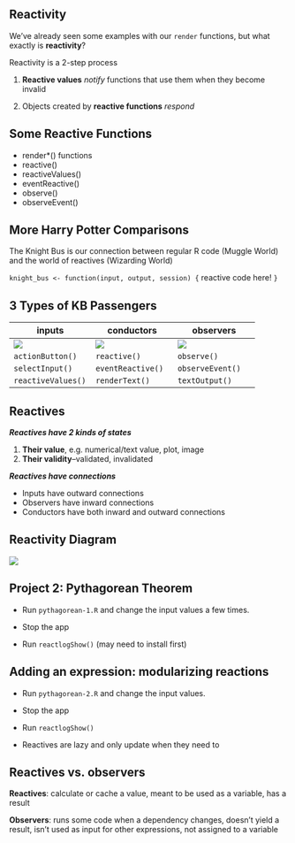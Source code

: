 ## Reactivity

We've already seen some examples with our `render` functions, but what exactly is **reactivity**?

Reactivity is a 2-step process

1. **Reactive values** *notify* functions that use them when they become invalid

2. Objects created by **reactive functions** *respond*

## Some Reactive Functions

* render*() functions
* reactive()
* reactiveValues()
* eventReactive()
* observe()
* observeEvent()

## More Harry Potter Comparisons

The Knight Bus is our connection between regular R code (Muggle World) and the world of reactives (Wizarding World)

`knight_bus <- function(input, output, session) {`
    reactive code here!
`}`

## 3 Types of KB Passengers

| inputs | conductors | observers |
|  ---   |    ---     |    ---    |
| ![](./images/input.png) | ![](./images/conductor.png) | ![](./images/observer.png) |
| `actionButton()` | `reactive()` | `observe()` |
| `selectInput()`  | `eventReactive()` | `observeEvent()` |
| `reactiveValues()`            | `renderText()` | `textOutput()` |

## Reactives

***Reactives have 2 kinds of states***

1. **Their value**, e.g. numerical/text value, plot, image
2. **Their validity**--validated, invalidated

***Reactives have connections***

* Inputs have outward connections
* Observers have inward connections
* Conductors have both inward and outward connections


## Reactivity Diagram

![](./images/reactivity.png)

## Project 2: Pythagorean Theorem

- Run `pythagorean-1.R` and change the input values a few times.

- Stop the app

- Run `reactlogShow()` (may need to install first)


## Adding an expression: modularizing reactions

- Run `pythagorean-2.R` and change the input values.

- Stop the app

- Run `reactlogShow()`

- Reactives are lazy and only update when they need to

## Reactives vs. observers

**Reactives**: calculate or cache a value, meant to be used as a variable, has a result

**Observers**: runs some code when a dependency changes, doesn't yield a result, isn't used as input for other expressions, not assigned to a variable


